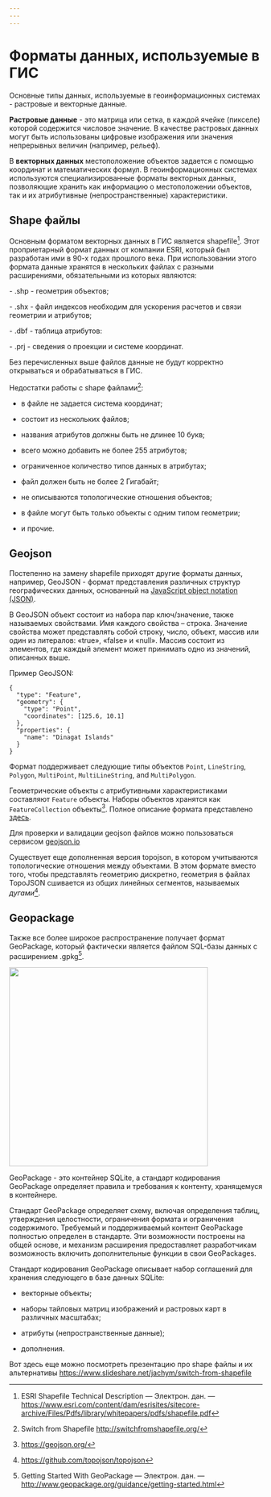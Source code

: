 ```yaml
---
---
---
```


# Форматы данных, используемые в ГИС {#formats}

Основные типы данных, используемые в геоинформационных системах - растровые и векторные данные.

**Растровые данные** - это матрица или сетка, в каждой ячейке (пикселе) которой содержится числовое значение. В качестве растровых данных могут быть использованы цифровые изображения или значения непрерывных величин (например, рельеф).

В **векторных данных** местоположение объектов задается с помощью координат и математических формул. В геоинформационных системах используются специализированные форматы векторных данных, позволяющие хранить как информацию о местоположении объектов, так и их атрибутивные (непространственные) характеристики.

## Shape файлы

Основным форматом векторных данных в ГИС является shapefile[^data-formats-1]. Этот проприетарный формат данных от компании ESRI, который был разработан ими в 90-х годах прошлого века. При использовании этого формата данные хранятся в нескольких файлах с разными расширениями, обязательными из которых являются:

[^data-formats-1]: ESRI Shapefile Technical Description --- Электрон. дан. --- <https://www.esri.com/content/dam/esrisites/sitecore-archive/Files/Pdfs/library/whitepapers/pdfs/shapefile.pdf>

\- .shp - геометрия объектов;

\- .shx - файл индексов необходим для ускорения расчетов и связи геометрии и атрибутов;

\- .dbf - таблица атрибутов:

\- .prj - сведения о проекции и системе координат.

Без перечисленных выше файлов данные не будут корректно открываться и обрабатываться в ГИС.

Недостатки работы с shape файлами[^data-formats-2]:

[^data-formats-2]: Switch from Shapefile <http://switchfromshapefile.org/>

-   в файле не задается система координат;

-   состоит из нескольких файлов;

-   названия атрибутов должны быть не длинее 10 букв;

-   всего можно добавить не более 255 атрибутов;

-   ограниченное количество типов данных в атрибутах;

-   файл должен быть не более 2 Гигабайт;

-   не описываются топологические отношения объектов;

-   в файле могут быть только объекты с одним типом геометрии;

-   и прочие.

## Geojson

Постепенно на замену shapefile приходят другие форматы данных, например, GeoJSON - формат представления различных структур географических данных, основанный на [JavaScript object notation (JSON)](https://ru.wikipedia.org/wiki/JSON).

В GeoJSON объект состоит из набора пар ключ/значение, также называемых свойствами. Имя каждого свойства -- строка. Значение свойства может представлять собой строку, число, объект, массив или один из литералов: «true», «false» и «null». Массив состоит из элементов, где каждый элемент может принимать одно из значений, описанных выше.

Пример GeoJSON:

    {
      "type": "Feature",
      "geometry": {
        "type": "Point",
        "coordinates": [125.6, 10.1]
      },
      "properties": {
        "name": "Dinagat Islands"
      }
    }

Формат поддерживает следующие типы объектов `Point`, `LineString`, `Polygon`, `MultiPoint`, `MultiLineString`, and `MultiPolygon`.

Геометрические объекты с атрибутивными характеристиками составляют `Feature` объекты. Наборы объектов хранятся как `FeatureCollection` объекты[^data-formats-3]. Полное описание формата представлено [здесь](https://datatracker.ietf.org/doc/html/rfc7946).

[^data-formats-3]: <https://geojson.org/>

Для проверки и валидации geojson файлов можно пользоваться сервисом [geojson.io](https://geojson.io/)

Существует еще дополненная версия topojson, в котором учитываются топологические отношения между объектами. В этом формате вместо того, чтобы представлять геометрию дискретно, геометрия в файлах TopoJSON сшивается из общих линейных сегментов, называемых *дугами*[^data-formats-4].

[^data-formats-4]: <https://github.com/topojson/topojson>

## Geopackage

Также все более широкое распространение получает формат GeoPackage, который фактически является файлом SQL-базы данных с расширением .gpkg[^data-formats-5].

[^data-formats-5]: Getting Started With GeoPackage --- Электрон. дан. --- <http://www.geopackage.org/guidance/getting-started.html>

![](images/prefer-geopackage.png){width="395"}

GeoPackage - это контейнер SQLite, а стандарт кодирования GeoPackage определяет правила и требования к контенту, хранящемуся в контейнере.

Стандарт GeoPackage определяет схему, включая определения таблиц, утверждения целостности, ограничения формата и ограничения содержимого. Требуемый и поддерживаемый контент GeoPackage полностью определен в стандарте. Эти возможности построены на общей основе, и механизм расширения предоставляет разработчикам возможность включить дополнительные функции в свои GeoPackages.

Стандарт кодирования GeoPackage описывает набор соглашений для хранения следующего в базе данных SQLite:

-   векторные объекты;

-   наборы тайловых матриц изображений и растровых карт в различных масштабах;

-   атрибуты (непространственные данные);

-   дополнения.

Вот здесь еще можно посмотреть презентацию про shape файлы и их альтернативы <https://www.slideshare.net/jachym/switch-from-shapefile>
